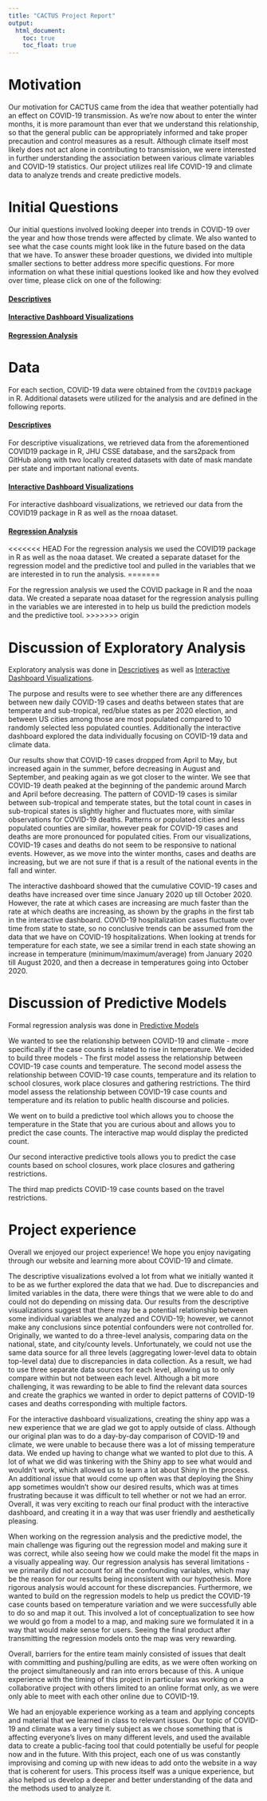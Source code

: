 ```yaml
---
title: "CACTUS Project Report"
output: 
  html_document:
    toc: true
    toc_float: true
---
```


# Motivation

Our motivation for CACTUS came from the idea that weather potentially had an effect on COVID-19 transmission. As we’re now about to enter the winter months, it is more paramount than ever that we understand this relationship, so that the general public can be appropriately informed and take proper precaution and control measures as a result. Although climate itself most likely does not act alone in contributing to transmission, we were interested in further understanding the association between various climate variables and COVID-19 statistics. Our project utilizes real life COVID-19 and climate data to analyze trends and create predictive models.

# Initial Questions

Our initial questions involved looking deeper into trends in COVID-19 over the year and how those trends were affected by climate. We also wanted to see what the case counts might look like in the future based on the data that we have. To answer these broader questions, we divided into multiple smaller sections to better address more specific questions. For more information on what these initial questions looked like and how they evolved over time, please click on one of the following:

#### [Descriptives](descriptive_plotly.html)

#### [Interactive Dashboard Visualizations](create_shiny.html)

#### [Regression Analysis](regression_analysis.html)



# Data

For each section, COVID-19 data were obtained from the `COVID19` package in R. Additional datasets were utilized for the analysis and are defined in the following reports.

#### [Descriptives](descriptive_plotly.html)

For descriptive visualizations, we retrieved data from the aforementioned COVID19 package in R, JHU CSSE database, and the sars2pack from GitHub along with two locally created datasets with date of mask mandate per state and important national events. 

#### [Interactive Dashboard Visualizations](create_shiny.html)

For interactive dashboard visualizations, we retrieved our data from the COVID19 package in R as well as the rnoaa dataset.

#### [Regression Analysis](regression_analysis.html)

<<<<<<< HEAD
For the regression analysis we used the COVID19 package in R as well as the noaa dataset. We created a separate dataset for the regression model and the predictive tool and pulled in the variables that we are interested in to run the analysis.
=======

For the regression analysis we used the COVID package in R and the noaa data. We created a separate noaa dataset for the regression analysis pulling in the variables we are interested in to help us build the prediction models and the predictive tool. 
>>>>>>> origin

# Discussion of Exploratory Analysis 

Exploratory analysis was done in [Descriptives](descriptive_plotly.html) as well as [Interactive Dashboard Visualizations](create_shiny.html). 

The purpose and results were to see whether there are any differences between new daily COVID-19 cases and deaths between states that are temperate and sub-tropical, red/blue states as per 2020 election, and between US cities among those are most populated compared to 10 randomly selected less populated counties. Additionally the interactive dashboard explored the data individually focusing on COVID-19 data and climate data. 

Our results show that COVID-19 cases dropped from April to May, but increased again in the summer, before decreasing in August and September, and peaking again as we got closer to the winter. We see that COVID-19 death peaked at the beginning of the pandemic around March and April before decreasing. The pattern of COVID-19 cases is similar between sub-tropical and temperate states, but the total count in cases in sub-tropical states is slightly higher and fluctuates more, with similar observations for COVID-19 deaths. Patterns or populated cities and less populated counties are similar, however peak for COVID-19 cases and deaths are more pronounced for populated cities. From our visualizations, COVID-19 cases and deaths do not seem to be responsive to national events. However, as we move into the winter months, cases and deaths are increasing, but we are not sure if that is a result of the national events in the fall and winter.

The interactive dashboard showed that the cumulative COVID-19 cases and deaths have increased over time since January 2020 up till October 2020. However, the rate at which cases are increasing are much faster than the rate at which deaths are increasing, as shown by the graphs in the first tab in the interactive dashboard. COVID-19 hospitalization cases fluctuate over time from state to state, so no conclusive trends can be assumed from the data that we have on COVID-19 hospitalizations. When looking at trends for temperature for each state, we see a similar trend in each state showing an increase in temperature (minimum/maximum/average) from January 2020 till August 2020, and then a decrease in temperatures going into October 2020. 

# Discussion of Predictive Models

Formal regression analysis was done in [Predictive Models](regression_analysis.html)

We wanted to see the relationship between COVID-19 and climate - more specifically if the case counts is related to rise in temperature. We decided to build three models - 
The first model assess the relationship between COVID-19 case counts and temperature. 
The second model assess the relationship between COVID-19 case counts, temperature and its relation to school closures, work place closures and gathering restrictions. 
The third model assess the relationship between COVID-19 case counts and temperature and its relation to public health discourse and policies. 

We went on to build a predictive tool which allows you to choose the temperature in the State that you are curious about and allows you to predict the case counts. The interactive map would display the predicted count. 

Our second interactive predictive tools allows you to predict the case counts based on school closures, work place closures and gathering restrictions. 

The third map predicts COVID-19 case counts based on the travel restrictions. 

# Project experience

Overall we enjoyed our project experience! We hope you enjoy navigating through our website and learning more about COVID-19 and climate. 

The descriptive visualizations evolved a lot from what we initially wanted it to be as we further explored the data that we had. Due to discrepancies and limited variables in the data, there were things that we were able to do and could not do depending on missing data. Our results from the descriptive visualizations suggest that there may be a potential relationship between some individual variables we analyzed and COVID-19; however, we cannot make any conclusions since potential confounders were not controlled for. Originally, we wanted to do a three-level analysis, comparing data on the national, state, and city/county levels. Unfortunately, we could not use the same data source for all three levels (aggregating lower-level data to obtain top-level data) due to discrepancies in data collection. As a result, we had to use three separate data sources for each level, allowing us to only compare within but not between each level. Although a bit more challenging, it was rewarding to be able to find the relevant data sources and create the graphics we wanted in order to depict patterns of COVID-19 cases and deaths corresponding with multiple factors. 

For the interactive dashboard visualizations, creating the shiny app was a new experience that we are glad we got to apply outside of class. Although our original plan was to do a day-by-day comparison of COVID-19 and climate, we were unable to because there was a lot of missing temperature data. We ended up having to change what we wanted to plot due to this. A lot of what we did was tinkering with the Shiny app to see what would and wouldn't work, which allowed us to learn a lot about Shiny in the process. An additional issue that would come up often was that deploying the Shiny app sometimes wouldn't show our desired results, which was at times frustrating because it was difficult to tell whether or not we had an error. Overall, it was very exciting to reach our final product with the interactive dashboard, and creating it in a way that was user friendly and aesthetically pleasing. 


When working on the regression analysis and the predictive model, the main challenge was figuring out the regression model and making sure it was correct, while also seeing how we could make the model fit the maps in a visually appealing way. Our regression analysis has several limitations - we primarily did not account for all the confounding variables, which may be the reason for our results being inconsistent with our hypothesis. More rigorous analysis would account for these discrepancies. Furthermore, we wanted to build on the regression models to help us predict the COVID-19 case counts based on temperature variation and we were successfully able to do so and map it out. This involved a lot of conceptualization to see how we would go from a model to a map, and making sure we formulated it in a way that would make sense for users. Seeing the final product after transmitting the regression models onto the map was very rewarding. 

Overall, barriers for the entire team mainly consisted of issues that dealt with committing and 
pushing/pulling are edits, as we were often working on the project simultaneously and ran into errors because of this. A unique experience with the timing of this project in particular was working on a collaborative project with others limited to an online format only, as we were only able to meet with each other online due to COVID-19. 

We had an enjoyable experience working as a team and applying concepts and material that we learned in class to relevant issues. Our topic of COVID-19 and climate was a very timely subject as we chose something that is affecting everyone's lives on many different levels, and used the available data to create a public-facing tool that could potentially be useful for people now and in the future. With this project, each one of us was constantly improvising and coming up with new ideas to add onto the website in a way that is coherent for users. This process itself was a unique experience, but also helped us develop a deeper and better understanding of the data and the methods used to analyze it. 




